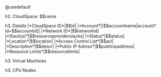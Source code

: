 @usedefault

{{cbspace id:$$id}}

h2. CloudSpace: $$name
{{actions:  
[[actions]]
action = "\/restmachine\/cloudbroker\/cloudspace\/destroy"
input = [ "reason",]
display = "Delete"
[actions.data]
cloudspaceId = "$$id"
cloudspaceName = "$$name"
accountname = "$$accountname"
}}

h3. Details
|*CloudSpace ID*|$$id|
|*Account*|[$$accountname|account?id=$$accountid]|
|*Network ID*|$$networkid|
|*Stack(s)*|$$resourceproviderstacks|
|*Status*|$$status|
|*Location*|$$location|
|*Access Control List*|$$acl|
|*Description*|$$descr|
|*Public IP Adress*|$$publicipaddress|
|*Resource Limits*|$$resourcelimits|


h3. Virtual Machines
{{vmachines cloudspaceid:$$id}}

h3. CPU Nodes
{{cbnodes space:$$id}}